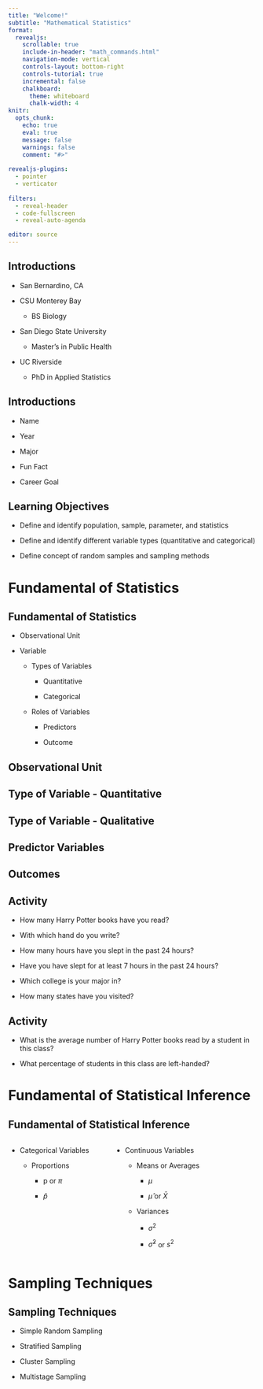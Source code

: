 ```yaml
---
title: "Welcome!"
subtitle: "Mathematical Statistics"
format:
  revealjs:
    scrollable: true
    include-in-header: "math_commands.html"
    navigation-mode: vertical
    controls-layout: bottom-right
    controls-tutorial: true
    incremental: false 
    chalkboard:
      theme: whiteboard
      chalk-width: 4
knitr:
  opts_chunk: 
    echo: true
    eval: true
    message: false
    warnings: false
    comment: "#>" 
    
revealjs-plugins:
  - pointer
  - verticator
  
filters: 
  - reveal-header
  - code-fullscreen
  - reveal-auto-agenda

editor: source
---
```


## Introductions

-   San Bernardino, CA

-   CSU Monterey Bay

    -   BS Biology

-   San Diego State University

    -   Master's in Public Health

-   UC Riverside

    -   PhD in Applied Statistics

## Introductions

::: nonincremental
-   Name

-   Year

-   Major

-   Fun Fact

-   Career Goal
:::

## Learning Objectives

-   Define and identify population, sample, parameter, and statistics

-   Define and identify different variable types (quantitative and categorical)

-   Define concept of random samples and sampling methods

# Fundamental of Statistics

## Fundamental of Statistics

-   Observational Unit

-   Variable

    -   Types of Variables

        -   Quantitative

        -   Categorical

    -   Roles of Variables

        -   Predictors

        -   Outcome

## Observational Unit

## Type of Variable - Quantitative

## Type of Variable - Qualitative

## Predictor Variables

## Outcomes

## Activity

-   How many Harry Potter books have you read?

-   With which hand do you write?

-   How many hours have you slept in the past 24 hours?

-   Have you have slept for at least 7 hours in the past 24 hours?

-   Which college is your major in?

-   How many states have you visited?

## Activity

-   What is the average number of Harry Potter books read by a student in this class?

-   What percentage of students in this class are left-handed?

# Fundamental of Statistical Inference

## Fundamental of Statistical Inference {.nonincremental}

::: columns
::: {.column .nonincremental width="40%"}
-   Categorical Variables

    -   Proportions

        -   p or $\pi$

        -   $\hat p$
:::

::: {.column .nonincremental width="60%"}
-   Continuous Variables

    -   Means or Averages

        -   $\mu$

        -   $\hat \mu$ or $\bar X$

    -   Variances

        -   $\sigma^2$

        -   $\hat \sigma^2$ or $s^2$
:::
:::

# Sampling Techniques

## Sampling Techniques

-   Simple Random Sampling

-   Stratified Sampling

-   Cluster Sampling

-   Multistage Sampling
